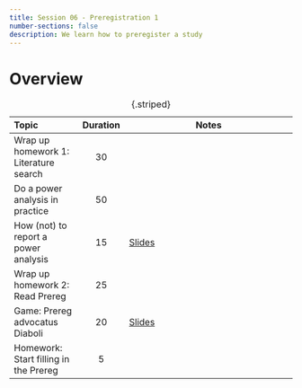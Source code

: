 ---
title: Session 06 - Preregistration 1
number-sections: false
description: We learn how to preregister a study
---

# Overview

| Topic                                 | Duration | Notes                                                                                                  |
| :------------------------------------ | :------: | ------------------------------------------------------------------------------------------------------ |
| Wrap up homework 1: Literature search |    30    |                                                                                                        |
| Do a power analysis in practice       |    50    |                                                                                                        |
| How (not) to report a power analysis  |    15    | [Slides](../slides/Power-Analysis Reporting/How-to-report-a-power-analysis.qmd)                           |
| Wrap up homework 2: Read Prereg       |    25    |                                                                                                        |
| Game: Prereg advocatus Diaboli        |    20    | [Slides](../slides/Preregistration - Advocatus Diaboli Game/Preregistration - Advocatus Diaboli Game.qmd) |
| Homework: Start filling in the Prereg |    5     |                                                                                                        |

: {.striped}
